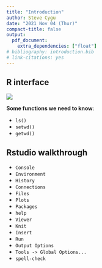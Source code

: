 ```yaml
---
title: "Introduction"
author: Steve Cygu
date: "2021 Nov 04 (Thur)"
compact-title: false
output:
  pdf_document:
    extra_dependencies: ["float"]
# bibliography: introduction.bib
# link-citations: yes
---
```


## R interface

![](r_interface.png)


**Some functions we need to know**:

 - `ls()`
 - `setwd()`
 - `getwd()`

## Rstudio walkthrough

- `Console`
- `Environment`
- `History`
- `Connections`
- `Files`
- `Plots`
- `Packages`
- `help`
- `Viewer`
- `Knit`
- `Insert`
- `Run`
- `Output Options`
- `Tools -> Global Options...`
- `spell-check`
